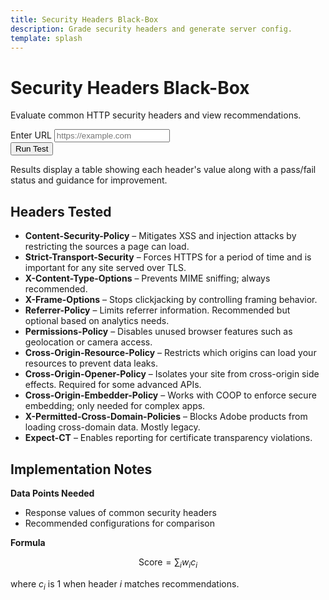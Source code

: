 ```yaml
---
title: Security Headers Black-Box
description: Grade security headers and generate server config.
template: splash
---
```


<div id="security-root" class="container my-4">
  <div class="row justify-content-center">
    <div class="col-lg-8">
      <div class="text-center mb-4">
        <h1>Security Headers Black-Box</h1>
        <p>Evaluate common HTTP security headers and view recommendations.</p>
      </div>
      <form id="security-form" class="row gy-2 gx-3 align-items-end mb-3">
        <div class="col-md-8">
          <label for="security-url" class="form-label">Enter URL</label>
          <input type="url" id="security-url" name="url" placeholder="https://example.com" class="form-control" />
        </div>
        <div class="col-auto">
          <button type="submit" class="btn btn-primary mt-3">Run Test</button>
        </div>
      </form>
      <div id="security-results"></div>
    </div>
  </div>
</div>

<script type="module" src="/js/security-headers-black-box.js" defer></script>

Results display a table showing each header's value along with a pass/fail
status and guidance for improvement.

## Headers Tested

- **Content-Security-Policy** – Mitigates XSS and injection attacks by
  restricting the sources a page can load.
- **Strict-Transport-Security** – Forces HTTPS for a period of time and is
  important for any site served over TLS.
- **X-Content-Type-Options** – Prevents MIME sniffing; always recommended.
- **X-Frame-Options** – Stops clickjacking by controlling framing behavior.
- **Referrer-Policy** – Limits referrer information. Recommended but optional
  based on analytics needs.
- **Permissions-Policy** – Disables unused browser features such as geolocation
  or camera access.
- **Cross-Origin-Resource-Policy** – Restricts which origins can load your
  resources to prevent data leaks.
- **Cross-Origin-Opener-Policy** – Isolates your site from cross-origin side
  effects. Required for some advanced APIs.
- **Cross-Origin-Embedder-Policy** – Works with COOP to enforce secure
  embedding; only needed for complex apps.
- **X-Permitted-Cross-Domain-Policies** – Blocks Adobe products from loading
  cross-domain data. Mostly legacy.
- **Expect-CT** – Enables reporting for certificate transparency violations.

## Implementation Notes

**Data Points Needed**

- Response values of common security headers
- Recommended configurations for comparison

**Formula**

$$
\text{Score} = \sum_i w_i c_i
$$

where $c_i$ is 1 when header $i$ matches recommendations.
